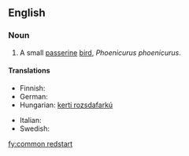 ==English==
{{wikipedia}}

===Noun===
{{en-noun|sg=[[common]] [[redstart]]}}

# A small [[passerine]] [[bird]], ''Phoenicurus phoenicurus''.

====Translations====
{{trans-top|Phoenicurus phoenicurus}}
* Finnish: {{t-|fi|leppälintu}}
* German: {{t|de|Gartenrotschwanz|m}}
* Hungarian: [[kerti rozsdafarkú]]
{{trans-mid}}
* Italian: {{t+|it|codirosso|m}}
* Swedish: {{t|sv|rödstjärt|c}}
{{trans-bottom}}

[[fy:common redstart]]